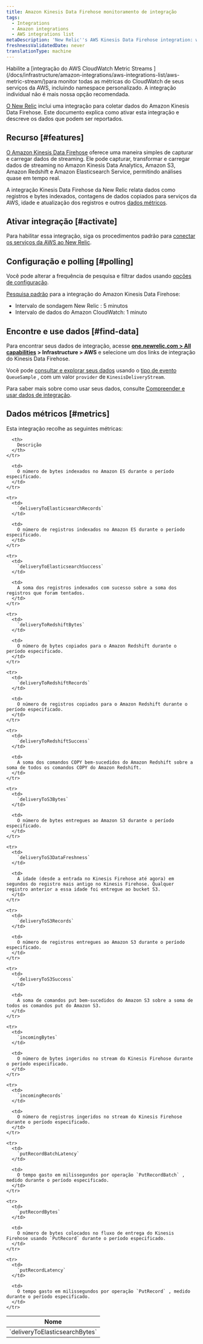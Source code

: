 ```yaml
---
title: Amazon Kinesis Data Firehose monitoramento de integração
tags:
  - Integrations
  - Amazon integrations
  - AWS integrations list
metaDescription: 'New Relic''s AWS Kinesis Data Firehose integration: what data it reports, and how to enable it.'
freshnessValidatedDate: never
translationType: machine
---
```


<Callout variant="important">
  Habilite a [integração do AWS CloudWatch Metric Streams ](/docs/infrastructure/amazon-integrations/aws-integrations-list/aws-metric-stream/)para monitor todas as métricas do CloudWatch de seus serviços da AWS, incluindo namespace personalizado. A integração individual não é mais nossa opção recomendada.
</Callout>

[O New Relic](/docs/infrastructure/integrations-getting-started/getting-started/introduction-infrastructure-integrations) inclui uma integração para coletar dados do Amazon Kinesis Data Firehose. Este documento explica como ativar esta integração e descreve os dados que podem ser reportados.

## Recurso [#features]

[O Amazon Kinesis Data Firehose](https://aws.amazon.com/kinesis/firehose/) oferece uma maneira simples de capturar e carregar dados de streaming. Ele pode capturar, transformar e carregar dados de streaming no Amazon Kinesis Data Analytics, Amazon S3, Amazon Redshift e Amazon Elasticsearch Service, permitindo análises quase em tempo real.

A integração Kinesis Data Firehose da New Relic relata dados como registros e bytes indexados, contagens de dados copiados para serviços da AWS, idade e atualização dos registros e outros [dados métricos](#metrics).

## Ativar integração [#activate]

Para habilitar essa integração, siga os procedimentos padrão para [conectar os serviços da AWS ao New Relic](/docs/infrastructure/infrastructure-integrations/getting-started/connect-aws-integrations-infrastructure).

## Configuração e polling [#polling]

Você pode alterar a frequência de pesquisa e filtrar dados usando [opções de configuração](/docs/integrations/new-relic-integrations/getting-started/configure-polling-frequency-data-collection-cloud-integrations).

[Pesquisa padrão](/docs/infrastructure/amazon-integrations/aws-integrations-list/aws-polling-intervals-infrastructure-integrations) para a integração do Amazon Kinesis Data Firehose:

* Intervalo de sondagem New Relic : 5 minutos
* Intervalo de dados do Amazon CloudWatch: 1 minuto

## Encontre e use dados [#find-data]

Para encontrar seus dados de integração, acesse <DoNotTranslate>**[one.newrelic.com > All capabilities](https://one.newrelic.com/all-capabilities) > Infrastructure > AWS**</DoNotTranslate> e selecione um dos links de integração do Kinesis Data Firehose.

Você pode [consultar e explorar seus dados](/docs/using-new-relic/data/understand-data/query-new-relic-data) usando o [tipo de evento](/docs/data-apis/understand-data/new-relic-data-types/#event-data) `QueueSample` , com um valor `provider` de `KinesisDeliveryStream`.

Para saber mais sobre como usar seus dados, consulte [Compreender e usar dados de integração](/docs/infrastructure/integrations/find-use-infrastructure-integration-data).

## Dados métricos [#metrics]

Esta integração recolhe as seguintes métricas:

<table>
  <thead>
    <tr>
      <th style={{ width: "315" }}>
        Nome
      </th>

      <th>
        Descrição
      </th>
    </tr>
  </thead>

  <tbody>
    <tr>
      <td>
        `deliveryToElasticsearchBytes`
      </td>

      <td>
        O número de bytes indexados no Amazon ES durante o período especificado.
      </td>
    </tr>

    <tr>
      <td>
        `deliveryToElasticsearchRecords`
      </td>

      <td>
        O número de registros indexados no Amazon ES durante o período especificado.
      </td>
    </tr>

    <tr>
      <td>
        `deliveryToElasticsearchSuccess`
      </td>

      <td>
        A soma dos registros indexados com sucesso sobre a soma dos registros que foram tentados.
      </td>
    </tr>

    <tr>
      <td>
        `deliveryToRedshiftBytes`
      </td>

      <td>
        O número de bytes copiados para o Amazon Redshift durante o período especificado.
      </td>
    </tr>

    <tr>
      <td>
        `deliveryToRedshiftRecords`
      </td>

      <td>
        O número de registros copiados para o Amazon Redshift durante o período especificado.
      </td>
    </tr>

    <tr>
      <td>
        `deliveryToRedshiftSuccess`
      </td>

      <td>
        A soma dos comandos COPY bem-sucedidos do Amazon Redshift sobre a soma de todos os comandos COPY do Amazon Redshift.
      </td>
    </tr>

    <tr>
      <td>
        `deliveryToS3Bytes`
      </td>

      <td>
        O número de bytes entregues ao Amazon S3 durante o período especificado.
      </td>
    </tr>

    <tr>
      <td>
        `deliveryToS3DataFreshness`
      </td>

      <td>
        A idade (desde a entrada no Kinesis Firehose até agora) em segundos do registro mais antigo no Kinesis Firehose. Qualquer registro anterior a essa idade foi entregue ao bucket S3.
      </td>
    </tr>

    <tr>
      <td>
        `deliveryToS3Records`
      </td>

      <td>
        O número de registros entregues ao Amazon S3 durante o período especificado.
      </td>
    </tr>

    <tr>
      <td>
        `deliveryToS3Success`
      </td>

      <td>
        A soma de comandos put bem-sucedidos do Amazon S3 sobre a soma de todos os comandos put do Amazon S3.
      </td>
    </tr>

    <tr>
      <td>
        `incomingBytes`
      </td>

      <td>
        O número de bytes ingeridos no stream do Kinesis Firehose durante o período especificado.
      </td>
    </tr>

    <tr>
      <td>
        `incomingRecords`
      </td>

      <td>
        O número de registros ingeridos no stream do Kinesis Firehose durante o período especificado.
      </td>
    </tr>

    <tr>
      <td>
        `putRecordBatchLatency`
      </td>

      <td>
        O tempo gasto em milissegundos por operação `PutRecordBatch` , medido durante o período especificado.
      </td>
    </tr>

    <tr>
      <td>
        `putRecordBytes`
      </td>

      <td>
        O número de bytes colocados no fluxo de entrega do Kinesis Firehose usando `PutRecord` durante o período especificado.
      </td>
    </tr>

    <tr>
      <td>
        `putRecordLatency`
      </td>

      <td>
        O tempo gasto em milissegundos por operação `PutRecord` , medido durante o período especificado.
      </td>
    </tr>
  </tbody>
</table>